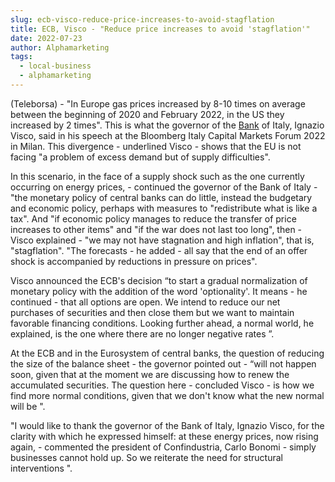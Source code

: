 ```yaml
---
slug: ecb-visco-reduce-price-increases-to-avoid-stagflation
title: ECB, Visco - "Reduce price increases to avoid 'stagflation'"
date: 2022-07-23
author: Alphamarketing
tags:
  - local-business
  - alphamarketing
---
```


(Teleborsa) - "In Europe gas prices increased by 8-10 times on average between the beginning of 2020 and February 2022, in the US they increased by 2 times". This is what the governor of the [Bank](https://www.indiacom.com/pune/hdfc-bank-pune-boat-club-branch_pune_pne_1225504.html) of Italy, Ignazio Visco, said in his speech at the Bloomberg Italy Capital Markets Forum 2022 in Milan. This divergence - underlined Visco - shows that the EU is not facing "a problem of excess demand but of supply difficulties".

In this scenario, in the face of a supply shock such as the one currently occurring on energy prices, - continued the governor of the Bank of Italy - "the monetary policy of central banks can do little, instead the budgetary and economic policy, perhaps with measures to "redistribute what is like a tax". And "if economic policy manages to reduce the transfer of price increases to other items" and "if the war does not last too long", then - Visco explained - "we may not have stagnation and high inflation", that is, "stagflation". "The forecasts - he added - all say that the end of an offer shock is accompanied by reductions in pressure on prices".

Visco announced the ECB's decision “to start a gradual normalization of monetary policy with the addition of the word 'optionality'. It means - he continued - that all options are open. We intend to reduce our net purchases of securities and then close them but we want to maintain favorable financing conditions. Looking further ahead, a normal world, he explained, is the one where there are no longer negative rates ”.

At the ECB and in the Eurosystem of central banks, the question of reducing the size of the balance sheet - the governor pointed out - “will not happen soon, given that at the moment we are discussing how to renew the accumulated securities. The question here - concluded Visco - is how we find more normal conditions, given that we don't know what the new normal will be ".

"I would like to thank the governor of the Bank of Italy, Ignazio Visco, for the clarity with which he expressed himself: at these energy prices, now rising again, - commented the president of Confindustria, Carlo Bonomi - simply businesses cannot hold up. So we reiterate the need for structural interventions ".
